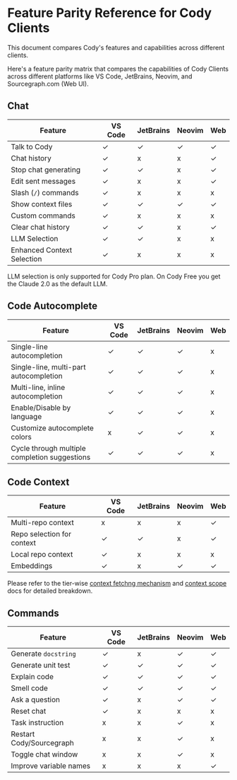 # Feature Parity Reference for Cody Clients

<p className="subtitle">This document compares Cody's features and capabilities across different clients.</p>

Here's a feature parity matrix that compares the capabilities of Cody Clients across different platforms like VS Code, JetBrains, Neovim, and Sourcegraph.com (Web UI).

## Chat

|         **Feature**         | **VS Code** | **JetBrains** | **Neovim** | **Web** |
| --------------------------- | ----------- | ------------- | ---------- | ------- |
| Talk to Cody                | ✓           | ✓             | ✓          | ✓       |
| Chat history                | ✓           | x             | x          | ✓       |
| Stop chat generating        | ✓           | ✓             | x          | ✓       |
| Edit sent messages          | ✓           | x             | x          | ✓       |
| Slash (`/`) commands        | ✓           | x             | x          | x       |
| Show context files          | ✓           | ✓             | ✓          | ✓       |
| Custom commands             | ✓           | x             | x          | x       |
| Clear chat history          | ✓           | ✓             | x          | ✓       |
| LLM Selection               | ✓           | ✓             | x          | x       |
| Enhanced  Context Selection | ✓           | x             | x          | x       |

<Callout type="note">LLM selection is only supported for Cody Pro plan. On Cody Free you get the Claude 2.0 as the default LLM.</Callout>

## Code Autocomplete

|                  **Feature**                  | **VS Code** | **JetBrains** | **Neovim** | **Web** |
| --------------------------------------------- | ----------- | ------------- | ---------- | ------- |
| Single-line autocompletion                    | ✓           | ✓             | ✓          | x       |
| Single-line, multi-part autocompletion        | ✓           | ✓             | ✓          | x       |
| Multi-line, inline autocompletion             | ✓           | ✓             | ✓          | x       |
| Enable/Disable by language                    | ✓           | ✓             | ✓          | x       |
| Customize autocomplete colors                 | x           | ✓             | ✓          | x       |
| Cycle through multiple completion suggestions | ✓           | ✓             | ✓          | x       |

## Code Context

|        **Feature**         | **VS Code** | **JetBrains** | **Neovim** | **Web** |
| -------------------------- | ----------- | ------------- | ---------- | ------- |
| Multi-repo context         | x           | x             | x          | ✓       |
| Repo selection for context | ✓           | ✓             | x          | ✓       |
| Local repo context         | ✓           | x             | x          | x       |
| Embeddings                 | ✓           | x             | ✓          | ✓       |

<Callout type="note">Please refer to the tier-wise [context fetchng mechanism](/cody/core-concepts/context#context-fetching-mechanism) and [context scope](/cody/core-concepts/context#context-scope) docs for detailed breakdown.</Callout>

## Commands

|       **Feature**        | **VS Code** | **JetBrains** | **Neovim** | **Web** |
| ------------------------ | ----------- | ------------- | ---------- | ------- |
| Generate `docstring`     | ✓           | x             | ✓          | ✓       |
| Generate unit test       | ✓           | ✓             | ✓          | ✓       |
| Explain code             | ✓           | ✓             | ✓          | ✓       |
| Smell code               | ✓           | ✓             | ✓          | ✓       |
| Ask a question           | ✓           | x             | ✓          | ✓       |
| Reset chat               | ✓           | x             | x          | x       |
| Task instruction         | x           | x             | ✓          | x       |
| Restart Cody/Sourcegraph | x           | x             | ✓          | x       |
| Toggle chat window       | x           | x             | ✓          | x       |
| Improve variable names   | x           | x             | x          | ✓       |
